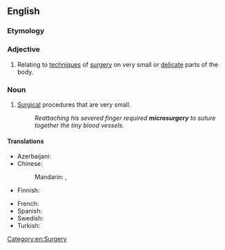 ==English==
{{wikipedia}}

===Etymology===
{{prefix|en|micro|surgery}}

===Adjective===
{{en-adj|-}}

# Relating to [[technique]]s of [[surgery]] on very small or [[delicate]] parts of the body.

===Noun===
{{en-noun}}

# [[surgery|Surgical]] procedures that are very small.
#: ''Reattaching his severed finger required '''microsurgery''' to suture together the tiny blood vessels.''

====Translations====
{{trans-top|surgical procedures that are very small}}
* Azerbaijani: {{t+|az|mikrocərrahiyyə}}
* Chinese:
*: Mandarin: {{t|cmn|顯微外科}}, {{t|cmn|显微外科|tr=xiǎnwēi wàikē}}
* Finnish: {{t|fi|mikrokirurgia}}
{{trans-mid}}
* French: {{t+|fr|microchirurgie|f}}
* Spanish: {{t|es|microcirugía|f}}
* Swedish: {{t|sv|mikrokirurgi|c}}
* Turkish: {{t+|tr|mikrocerrahi}}
{{trans-bottom}}

[[Category:en:Surgery]]